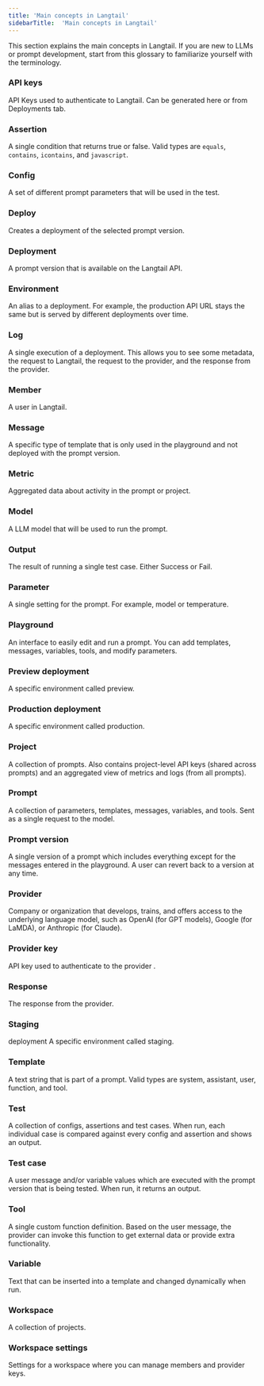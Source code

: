```yaml
---
title: 'Main concepts in Langtail'
sidebarTitle:  'Main concepts in Langtail'
---
```


This section explains the main concepts in Langtail. If you are new to LLMs or prompt development, start from this glossary to familiarize yourself with the terminology.

### API keys	
API Keys used to authenticate to Langtail. Can be generated here or from Deployments tab.

### Assertion	
A single condition that returns true or false. Valid types are `equals`, `contains`, `icontains`, and `javascript`.

### Config	
A set of different prompt parameters that will be used in the test.

### Deploy	
Creates a deployment of the selected prompt version.

### Deployment	
A prompt version that is available on the Langtail API.

### Environment	
An alias to a deployment. For example, the production API URL stays the same but is served by different deployments over time.

### Log	
A single execution of a deployment. This allows you to see some metadata, the request to Langtail, the request to the provider, and the response from the provider.

### Member	
A user in Langtail.

### Message	
A specific type of template that is only used in the playground and not deployed with the prompt version.

### Metric	
Aggregated data about activity in the prompt or project. 

### Model	
A LLM model that will be used to run the prompt.

### Output	
The result of running a single test case. Either Success or Fail.

### Parameter	
A single setting for the prompt. For example, model or temperature.

### Playground	
An interface to easily edit and run a prompt. You can add templates, messages, variables, tools, and modify parameters.

### Preview deployment	
A specific environment called preview.

### Production deployment	
A specific environment called production.

### Project	
A collection of prompts. Also contains project-level API keys (shared across prompts) and an aggregated view of metrics and logs (from all prompts).

### Prompt	
A collection of parameters, templates, messages, variables, and tools. Sent as a single request to the model.	

### Prompt version	
A single version of a prompt which includes everything except for the messages entered in the playground. A user can revert back to a version at any time.

### Provider	
Company or organization that develops, trains, and offers access to the underlying language model, such as OpenAI (for GPT models), Google (for LaMDA), or Anthropic (for Claude).

### Provider key	
API key used to authenticate to the provider .

### Response	
The response from the provider.

### Staging 
deployment	A specific environment called staging.

### Template	
A text string that is part of a prompt. Valid types are system, assistant, user, function, and tool.

### Test	
A collection of configs, assertions and test cases. When run, each individual case is compared against every config and assertion and shows an output.

### Test case	
A user message  and/or variable values which are executed with the prompt version that is being tested. When run, it returns an output.

### Tool	
A single custom function definition. Based on the user message, the provider can invoke this function to get external data or provide extra functionality.

### Variable	
Text that can be inserted into a template and changed dynamically when run.

### Workspace	
A collection of projects.

### Workspace settings	
Settings for a workspace where you can manage members and provider keys.